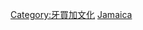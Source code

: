 {{Catnav|頁面分類|社会|文化|体育|各國體育}}
{{Catnav|頁面分類|地理|国家|美洲国家|中美洲國家|牙買加}}

{{Commonscat|Sports in Jamaica}}

[[Category:牙買加文化|Category:牙買加文化]]
[[Category:北美洲各國體育|Jamaica]]